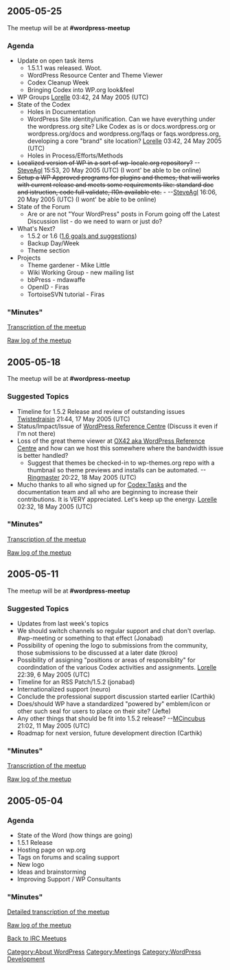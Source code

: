 == 2005-05-25 ==

The meetup will be at '''#wordpress-meetup'''

=== Agenda ===

* Update on open task items
** 1.5.1.1 was released. Woot.
** WordPress Resource Center and Theme Viewer
** Codex Cleanup Week
** Bringing Codex into WP.org look&feel
* WP Groups [[User:Lorelle|Lorelle]] 03:42, 24 May 2005 (UTC)
* State of the Codex
** Holes in Documentation
** WordPress Site identity/unification. Can we have everything under the wordpress.org site? Like Codex as is or docs.wordpress.org or wordpress.org/docs and wordpress.org/faqs or faqs.wordpress.org, developing a core "brand" site location? [[User:Lorelle|Lorelle]] 03:42, 24 May 2005 (UTC)
** Holes in Process/Efforts/Methods
* <strike>Localized version of WP in a sort of wp-locale.org repository?</strike> --[[User:SteveAgl|SteveAgl]] 15:53, 20 May 2005 (UTC) (I wont' be able to be online)
* <strike>Setup a WP Approved programs for plugins and themes, that will works with current release and meets some requirements like: standard doc and istruction, code full validate, I10n available etc.</strike> - --[[User:SteveAgl|SteveAgl]] 16:06, 20 May 2005 (UTC) (I wont' be able to be online)
* State of the Forum
** Are or are not "Your WordPress" posts in Forum going off the Latest Discussion list - do we need to warn or just do?
* What's Next?
** 1.5.2 or 1.6 ([[Version_1.6|1.6 goals and suggestions]])
** Backup Day/Week
** Theme section
* Projects
** Theme gardener - Mike Little
** Wiki Working Group - new mailing list
** bbPress - mdawaffe
** OpenID - Firas
** TortoiseSVN tutorial - Firas

=== "Minutes" ===
[[IRC_Meetups/2005/May/May25Transcript|Transcription of the meetup]]

[[IRC_Meetups/2005/May/May25RawLog|Raw log of the meetup]]

== 2005-05-18 ==

The meetup will be at '''#wordpress-meetup'''

=== Suggested Topics ===

* Timeline for 1.5.2 Release and review of outstanding issues [[User:Twistedraisin|Twistedraisin]] 21:44, 17 May 2005 (UTC)
* Status/Impact/Issue of [http://wrc.os42.com/ WordPress Reference Centre] (Discuss it even if I'm not there)
* Loss of the great theme viewer at [http://wrc.os42.com/ OX42 aka WordPress Reference Centre] and how can we host this somewhere where the bandwidth issue is better handled?
** Suggest that themes be checked-in to wp-themes.org repo with a thumbnail so theme previews and installs can be automated. --[[User:ringmaster|Ringmaster]] 20:22, 18 May 2005 (UTC)
* Mucho thanks to all who signed up for [[Codex:Tasks]] and the documentation team and all who are beginning to increase their contributions.  It is VERY appreciated.  Let's keep up the energy.  [[User:Lorelle|Lorelle]] 02:32, 18 May 2005 (UTC)

=== "Minutes" ===
[[IRC_Meetups/2005/May/May18Transcript|Transcription of the meetup]]

[[IRC_Meetups/2005/May/May18RawLog|Raw log of the meetup]]

== 2005-05-11 ==

The meetup will be at '''#wordpress-meetup'''

=== Suggested Topics ===
* Updates from last week's topics
* We should switch channels so regular support and chat don't overlap. #wp-meeting or something to that effect (Jonabad)
* Possibility of opening the logo to submissions from the community, those submissions to be discussed at a later date (tkroo)
* Possibility of assigning "positions or areas of responsiblity" for coordindation of the various Codex activities and assignments. [[User:Lorelle|Lorelle]] 22:39, 6 May 2005 (UTC)
* Timeline for an RSS Patch/1.5.2 (jonabad)
* Internationalized support (neuro)
* Conclude the professional support discussion started earlier (Carthik)
* Does/should WP have a standardized "powered by" emblem/icon or other such seal for users to place on their site? (Jefte)
* Any other things that should be fit into 1.5.2 release? --[[User:MCincubus|MCincubus]] 21:02, 11 May 2005 (UTC)
* Roadmap for next version, future development direction (Carthik)

=== "Minutes" ===

[[IRC_Meetups/2005/May/May11Transcript|Transcription of the meetup]]

[[IRC_Meetups/2005/May/May11RawLog|Raw log of the meetup]]

== 2005-05-04 ==
=== Agenda ===
* State of the Word (how things are going)
* 1.5.1 Release
* Hosting page on wp.org
* Tags on forums and scaling support
* New logo
* Ideas and brainstorming
* Improving Support / WP Consultants

=== "Minutes" ===

[[IRC_Meetups/2005/May/May04Transcript|Detailed transcription of the meetup]]

[[IRC_Meetups/2005/May/May04RawLog|Raw log of the meetup]]



[[IRC Meetups|Back to IRC Meetups]]

[[Category:About WordPress]]
[[Category:Meetings]]
[[Category:WordPress Development]]